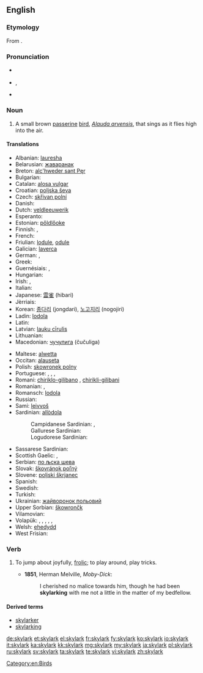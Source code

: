 ==English==
{{wikipedia}}

===Etymology===
From {{compound|sky|lark}}.

===Pronunciation===
* {{a|UK}} {{IPA|/ˈskʌɪ.lɑːk/}}
* {{a|US}} {{IPA|/ˈskaɪ.lɑɹk/}}, {{X-SAMPA|/"skaI.lArk/}}
* {{audio|En-us-skylark.ogg|Audio (US)}}

===Noun===
{{en-noun}}

# A small brown [[passerine]] [[bird]], ''[[Alauda arvensis]]'', that sings as it flies high into the air.

====Translations====
{{trans-top|small brown passerine bird}}
* Albanian: [[lauresha]]
* Belarusian: [[жаваранак]] {{m}}
* Breton: [[alc'hweder sant Pęr]]
* Bulgarian: {{t+|bg|чучулига|f|tr=čučuliga}}
* Catalan: [[alosa|alosa vulgar]]
* Croatian: [[poljska ševa]] {{f}}
* Czech: [[skřivan polní]]
* Danish: {{t-|da|sanglærke|c}}
* Dutch: [[veldleeuwerik]] {{m}}
* Esperanto: {{t-|eo|alaŭdo}}
* Estonian: [[pőldlőoke]]
* Finnish: {{t+|fi|kiuru}},  {{t+|fi|leivo}}
* French: {{t+|fr|alouette des champs|f}}
* Friulian: [[lodule]], [[odule]]
* Galician: [[laverca]] {{f}}
* German: {{t-|de|Feldlerche|f}}, {{t+|de|Lerche|f}}
* Greek: {{t+|el|σταρήθρα|f}}
* Guernésiais: {{tø|roa-grn|alouaette|m}}, {{tø|roa-grn|alout'raesse|f}}
* Hungarian: {{t-|hu|mezei pacsirta}}
* Irish: {{t-|ga|fuiseog|f}}, {{t-|ga|circín starraiceach|m}}
* Italian: {{t+|it|allodola|f}}
* Japanese: [[雲雀]] (hibari)
* Jèrriais: {{tø|roa-jer|alouette|f}}
* Korean: [[종다리]] (jongdari), [[노고지리]] (nogojiri) {{qualifier|obsolete}}
* Ladin: [[lodola]]
* Latin: {{t-|la|alauda|f}}
* Latvian: [[lauku cīrulis]]
* Lithuanian: {{t+|lt|vieversys}}
* Macedonian: [[чучулига]] (čučuliga) {{f}}
{{trans-mid}}
* Maltese: [[alwetta]]
* Occitan: [[alauseta]] {{f}}
* Polish: [[skowronek polny]] {{m}}
* Portuguese: {{t+|pt|cotovia|f}}, {{t+|pt|laverca|f}}, {{t-|pt|calandra|f}}, {{t+|pt|calhandra|f}}
* Romani: [[chiriklo-gilibano]] {{m}}, [[chirikli-gilibani]] {{f}}
* Romanian: {{t+|ro|ciocârlie|f}}, {{t-|ro|ciocârlia|f}}
* Romansch: [[lodola]]
* Russian: {{t+|ru|жаворонок|m|tr=žávoronok}}
* Sami: [[leivvoš]]
* Sardinian: [[allòdola]]
*: Campidanese Sardinian: {{tø|sro|calandiri}}, {{tø|sro|calandironi}}
*: Gallurese Sardinian: {{tø|sdn|calandru}}
*: Logudorese Sardinian: {{tø|src|prantaritta}}
* Sassarese Sardinian: {{tø|sdc|accuccadìta}}
* Scottish Gaelic: {{t-|gd|uiseag|f}}, {{t-|gd|topag|f}}
* Serbian: [[по љска шева]]
* Slovak: [[škovránok poľný]]
* Slovene: [[poljski škrjanec]]
* Spanish: {{t+|es|alondra|f|alt=alondra común}}
* Swedish: {{t+|sv|sånglärka}}
* Turkish: {{t+|tr|tarla kuşu}}
* Ukrainian: [[жайворонок польовий]]
* Upper Sorbian: [[škowrončk]]
* Vilamovian: {{tø|wym|liychła}}
* Volapük: {{qualifier|male or female}} {{t-|vo|felalaud}}, {{qualifier|male}} {{t-|vo|felahilaud}}, {{qualifier|female}} {{t-|vo|felajilaud}}, {{qualifier|male or female offspring, young}} {{t-|vo|felalaudül}}, {{qualifier|male offspring, young}} {{t-|vo|felahilaudül}}, {{qualifier|female offspring, young}} {{t-|vo|felajilaudül}}
* Welsh: [[ehedydd]]
* West Frisian: {{t-|fy|ljurk}}
{{trans-bottom}}

===Verb===
{{en-verb}}

# {{context|originally|_|nautical}} To jump about joyfully, [[frolic]]; to play around, play tricks.
#* '''1851''', Herman Melville, ''Moby-Dick'':
#*: I cherished no malice towards him, though he had been '''skylarking''' with me not a little in the matter of my bedfellow.

====Derived terms====
* [[skylarker]]
* [[skylarking]]

[[Category:en:Birds]]

[[de:skylark]]
[[et:skylark]]
[[el:skylark]]
[[fr:skylark]]
[[fy:skylark]]
[[ko:skylark]]
[[io:skylark]]
[[it:skylark]]
[[ka:skylark]]
[[kk:skylark]]
[[mg:skylark]]
[[my:skylark]]
[[ja:skylark]]
[[pl:skylark]]
[[ru:skylark]]
[[sv:skylark]]
[[ta:skylark]]
[[te:skylark]]
[[vi:skylark]]
[[zh:skylark]]